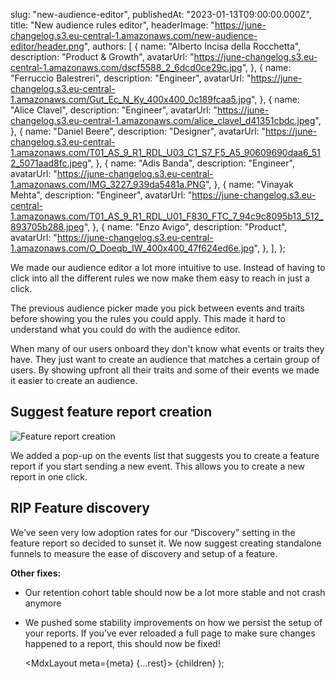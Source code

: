 
  slug: "new-audience-editor",
  publishedAt: "2023-01-13T09:00:00.000Z",
  title: "New audience rules editor",
  headerImage:
    "https://june-changelog.s3.eu-central-1.amazonaws.com/new-audience-editor/header.png",
  authors: [
    {
      name: "Alberto Incisa della Rocchetta",
      description: "Product & Growth",
      avatarUrl: "https://june-changelog.s3.eu-central-1.amazonaws.com/dscf5588_2_6dcd0ce29c.jpg",
    },
    {
      name: "Ferruccio Balestreri",
      description: "Engineer",
      avatarUrl:
        "https://june-changelog.s3.eu-central-1.amazonaws.com/Gut_Ec_N_Ky_400x400_0c189fcaa5.jpg",
    },
    {
      name: "Alice Clavel",
      description: "Engineer",
      avatarUrl:
        "https://june-changelog.s3.eu-central-1.amazonaws.com/alice_clavel_d41351cbdc.jpeg",
    },
    {
      name: "Daniel Beere",
      description: "Designer",
      avatarUrl:
        "https://june-changelog.s3.eu-central-1.amazonaws.com/T01_AS_9_R1_RDL_U03_C1_S7_F5_A5_90609690daa6_512_5071aad8fc.jpeg",
    },
    {
      name: "Adis Banda",
      description: "Engineer",
      avatarUrl: "https://june-changelog.s3.eu-central-1.amazonaws.com/IMG_3227_939da5481a.PNG",
    },
    {
      name: "Vinayak Mehta",
      description: "Engineer",
      avatarUrl:
        "https://june-changelog.s3.eu-central-1.amazonaws.com/T01_AS_9_R1_RDL_U01_F830_FTC_7_94c9c8095b13_512_893705b288.jpeg",
    },
    {
      name: "Enzo Avigo",
      description: "Product",
      avatarUrl:
        "https://june-changelog.s3.eu-central-1.amazonaws.com/O_Doeqb_IW_400x400_47f624ed6e.jpg",
    },
  ],
};

We made our audience editor a lot more intuitive to use. Instead of having to click into all the different rules we now make them easy to reach in just a click.

The previous audience picker made you pick between events and traits before showing you the rules you could apply. This made it hard to understand what you could do with the audience editor.

When many of our users onboard they don't know what events or traits they have. They just want to create an audience that matches a certain group of users. By showing upfront all their traits and some of their events we made it easier to create an audience.

## Suggest feature report creation

![Feature report creation](https://june-changelog.s3.eu-central-1.amazonaws.com/new-audience-editor/create-report-suggestion.png)

We added a pop-up on the events list that suggests you to create a feature report if you start sending a new event. This allows you to create a new report in one click.

## RIP Feature discovery

We’ve seen very low adoption rates for our “Discovery” setting in the feature report so decided to sunset it. We now suggest creating standalone funnels to measure the ease of discovery and setup of a feature.

**Other fixes:**

- Our retention cohort table should now be a lot more stable and not crash anymore
- We pushed some stability improvements on how we persist the setup of your reports. If you’ve ever reloaded a full page to make sure changes happened to a report, this should now be fixed!

  <MdxLayout meta={meta} {...rest}>
    {children}
  </MdxLayout>
);
